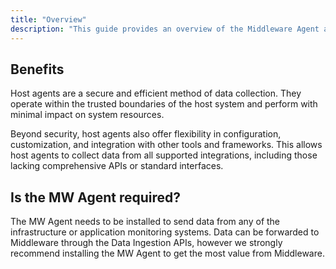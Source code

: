 ```yaml
---
title: "Overview"
description: "This guide provides an overview of the Middleware Agent and instructions for its installation on Kubernetes, Linux, and Docker."
---
```


## Benefits
Host agents are a secure and efficient method of data collection. They operate within the trusted boundaries of the host system and perform with minimal impact on system resources.

Beyond security, host agents also offer flexibility in configuration, customization, and integration with other tools and frameworks. This allows host agents to collect data from all supported integrations, including those lacking comprehensive APIs or standard interfaces. 

## Is the MW Agent required?

The MW Agent needs to be installed to send data from any of the infrastructure or application monitoring systems. Data can be forwarded to Middleware through the Data Ingestion APIs, however we strongly recommend installing the MW Agent to get the most value from Middleware.
